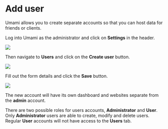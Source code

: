 # Add user

Umami allows you to create separate accounts so that you can host data for friends or clients.

Log into Umami as the administrator and click on **Settings** in the header.

<img src="/images/v2/navbar-settings.png" />

Then navigate to **Users** and click on the **Create user** button.

<img src="/images/v2/user-create.png" />

Fill out the form details and click the **Save** button.

<img src="/images/v2/user-create-form.png" />

The new account will have its own dashboard and websites separate from the **admin** account.

There are two possible roles for users accounts, **Administrator** and **User**.
Only **Administrator** users are able to create, modify and delete users. Regular **User** accounts will not have access
to the **Users** tab.
